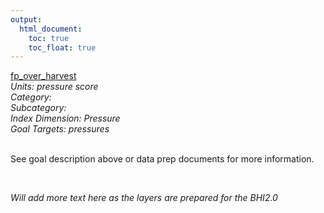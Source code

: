 ```yaml
---
output:
  html_document:
    toc: true
    toc_float: true
---
```


[fp_over_harvest](https://github.com/OHI-Science/bhi/blob/master/baltic/layers/fp_over_harvest_bhi2015.csv)\
*Units: pressure score*\
*Category:*\
*Subcategory:*\
*Index Dimension: Pressure*\
*Goal Targets: pressures*\
<br>

See goal description above or data prep documents for more information.

<br>

*Will add more text here as the layers are prepared for the BHI2.0*

<br>



<br>

